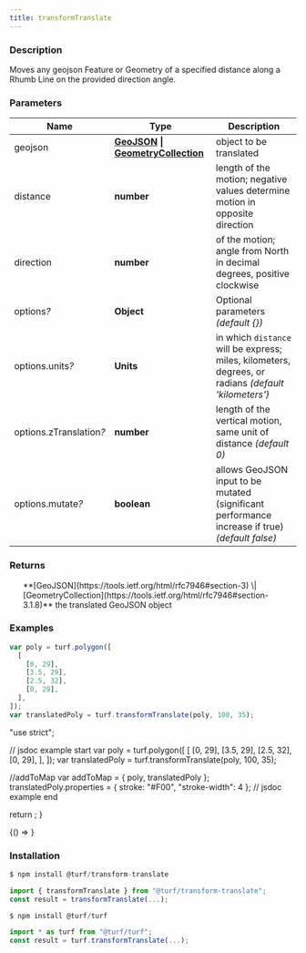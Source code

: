 ```yaml
---
title: transformTranslate
---
```



### Description

Moves any geojson Feature or Geometry of a specified distance along a Rhumb Line
on the provided direction angle.

### Parameters

| Name                         | Type                                                                                                                                    | Description                                                                                          |
| ---------------------------- | --------------------------------------------------------------------------------------------------------------------------------------- | ---------------------------------------------------------------------------------------------------- |
| geojson                      | **[GeoJSON](https://tools.ietf.org/html/rfc7946#section-3) \| [GeometryCollection](https://tools.ietf.org/html/rfc7946#section-3.1.8)** | object to be translated                                                                              |
| distance                     | **number**                                                                                                                              | length of the motion; negative values determine motion in opposite direction                         |
| direction                    | **number**                                                                                                                              | of the motion; angle from North in decimal degrees, positive clockwise                               |
| options<i>?</i>              | **Object**                                                                                                                              | Optional parameters _(default \{\})_                                                                 |
| options.units<i>?</i>        | **Units**                                                                                                                               | in which `distance` will be express; miles, kilometers, degrees, or radians _(default 'kilometers')_ |
| options.zTranslation<i>?</i> | **number**                                                                                                                              | length of the vertical motion, same unit of distance _(default 0)_                                   |
| options.mutate<i>?</i>       | **boolean**                                                                                                                             | allows GeoJSON input to be mutated (significant performance increase if true) _(default false)_      |

### Returns

<ul>
  **[GeoJSON](https://tools.ietf.org/html/rfc7946#section-3) \| [GeometryCollection](https://tools.ietf.org/html/rfc7946#section-3.1.8)** the translated GeoJSON object

</ul>

### Examples

```javascript
var poly = turf.polygon([
  [
    [0, 29],
    [3.5, 29],
    [2.5, 32],
    [0, 29],
  ],
]);
var translatedPoly = turf.transformTranslate(poly, 100, 35);
```

  "use strict";

  // jsdoc example start
  var poly = turf.polygon([
    [
      [0, 29],
      [3.5, 29],
      [2.5, 32],
      [0, 29],
    ],
  ]);
  var translatedPoly = turf.transformTranslate(poly, 100, 35);

  //addToMap
  var addToMap = { poly, translatedPoly };
  translatedPoly.properties = { stroke: "#F00", "stroke-width": 4 };
  // jsdoc example end

  return <ExampleMap addToMap={addToMap} />;
}

<!-- prettier-ignore -->
<BrowserOnly>{() => <Map0 />}</BrowserOnly>

### Installation

```javascript
$ npm install @turf/transform-translate

import { transformTranslate } from "@turf/transform-translate";
const result = transformTranslate(...);
```

```javascript
$ npm install @turf/turf

import * as turf from "@turf/turf";
const result = turf.transformTranslate(...);
```
